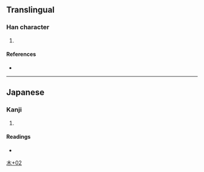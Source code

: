 {{character info/new}}
==Translingual==

===Han character===
{{Han char|rn=75|rad=木|as=02|sn=6|four=|canj=DO,XDO|ids=⿰木入}}

# {{defn|Han|sort=木02}}

====References====
* {{Han ref|kx=0510.181|dj=0894.020|hdz=21155.031|uh=6741|ud=26433}}

----

==Japanese==

===Kanji===
{{ja-kanji|grade=|rs=木02}}

# {{defn|lang=ja|sort=木02}}

====Readings====
* {{ja-readings|on=|kun=[[えぶり]] (eburi), [[いり]] (iri)}}

[[Category:Japanese-only CJKV Characters|木+02]]